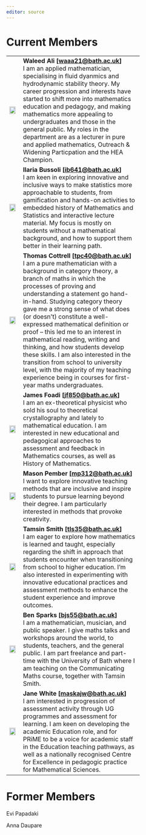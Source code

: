 ```yaml
---
editor: source
---
```


::: {.panel-tabset}

# **Current Members**

```{=html}
<table>
  <tr>
    <td><img src="images/waleed_ali.jpg" style="height: 90%; width: 90%; object-fit: contain; cursor: pointer" onclick="window.open('https://researchportal.bath.ac.uk/en/persons/waleed-ali', 'blank');"/></td>
    <td style="vertical-align: middle; text-align: left; width: 300px; word-wrap: break-word"><strong>Waleed Ali [<a href="mailto:waaa21@bath.ac.uk">waaa21@bath.ac.uk</a>]</strong><br>I am an applied mathematician, specialising in fluid dyanmics and hydrodynamic stability theory.  My career progression and interests have started to shift more into mathematics education and pedagogy, and making mathematics more appealing to undergraduates and those in the general public.  My roles in the department are as a lecturer in pure and applied mathematics, Outreach & Widening Particpation and the HEA Champion.</td>
  </tr>
  <tr>
    <td><img src="images/ilaria_bussoli.png" style="height: 90%; width: 90%; object-fit: contain; cursor: pointer" onclick="window.open('https://researchportal.bath.ac.uk/en/persons/ilaria-bussoli', 'blank');"/></td>
    <td style="vertical-align: middle; text-align: left; width: 300px; word-wrap: break-word"><strong>Ilaria Bussoli [<a href="mailto:ib641@bath.ac.uk">ib641@bath.ac.uk</a>]</strong><br>I am keen in exploring innovative and inclusive ways to make statistics more approachable to students, from gamification and hands-on activities to embedded history of Mathematics and Statistics and interactive lecture material. My focus is mostly on students without a mathematical background, and how to support them better in their learning path.</td>
  </tr>
  <tr>
    <td><img src="images/thomas_cottrell.jpg" style="height: 90%; width: 90%; object-fit: contain; cursor: pointer" onclick="window.open('https://researchportal.bath.ac.uk/en/persons/thomas-cottrell', 'blank');"/></td>
    <td style="vertical-align: middle; text-align: left; width: 300px; word-wrap: break-word"><strong>Thomas Cottrell [<a href="mailto:tpc40@bath.ac.uk">tpc40@bath.ac.uk</a>]</strong><br>I am a pure mathematician with a background in category theory, a branch of maths in which the processes of proving and understanding a statement go hand-in-hand. Studying category theory gave me a strong sense of what does (or doesn't) constitute a well-expressed mathematical definition or proof – this led me to an interest in mathematical reading, writing and thinking, and how students develop these skills. I am also interested in the transition from school to university level, with the majority of my teaching experience being in courses for first-year maths undergraduates.</td>
  </tr>
  <tr>
    <td><img src="images/james_foadi.png" style="height: 90%; width: 90%; object-fit: contain; cursor: pointer" onclick="window.open('https://researchportal.bath.ac.uk/en/persons/james-foadi', 'blank');"/></td>
    <td style="vertical-align: middle; text-align: left; width: 300px; word-wrap: break-word"><strong>James Foadi [<a href="mailto:jf850@bath.ac.uk">jf850@bath.ac.uk</a>]</strong><br>I am an ex-theoretical physicist who sold his soul to theoretical crystallography and lately to mathematical education. I am interested in new educational and pedagogical approaches to assessment and feedback in Mathematics courses, as well as History of Mathematics.</td>
  </tr>
  <tr>
    <td><img src="images/mason_pember.jpg" style="height: 90%; width: 90%; object-fit: contain; cursor: pointer" onclick="window.open('https://researchportal.bath.ac.uk/en/persons/mason-pember', 'blank');"/></td>
    <td style="vertical-align: middle; text-align: left; width: 300px; word-wrap: break-word"><strong>Mason Pember [<a href="mailto:mp312@bath.ac.uk">mp312@bath.ac.uk</a>]</strong><br>I want to explore innovative teaching methods that are inclusive and inspire students to pursue learning beyond their degree. I am particularly interested in methods that provoke creativity.</td>
  </tr>
  <tr>
    <td><img src="images/tamsin_smith.jpg" style="height: 90%; width: 90%; object-fit: contain; cursor: pointer" onclick="window.open('https://researchportal.bath.ac.uk/en/persons/tamsin-smith', 'blank');"/></td>
    <td style="vertical-align: middle; text-align: left; width: 300px; word-wrap: break-word"><strong>Tamsin Smith [<a href="mailto:tls35@bath.ac.uk">tls35@bath.ac.uk</a>]</strong><br>I am eager to explore how mathematics is learned and taught, especially regarding the shift in approach that students encounter when transitioning from school to higher education. I’m also interested in experimenting with innovative educational practices and assessment methods to enhance the student experience and improve outcomes.</td>
  </tr>
      <tr>
    <td><img src="images/ben_sparks.jpg" style="height: 90%; width: 90%; object-fit: contain; cursor: pointer" onclick="window.open('https://www.bensparks.co.uk/', 'blank');"/></td>
    <td style="vertical-align: middle; text-align: left; width: 300px; word-wrap: break-word"><strong>Ben Sparks [<a href="mailto:bjs55@bath.ac.uk">bjs55@bath.ac.uk</a>]</strong><br>I am a mathematician, musician, and public speaker. I give maths talks and workshops around the world, to students, teachers, and the general public. I am part freelance and part-time with the University of Bath where I am teaching on the Communicating Maths course, together with Tamsin Smith.</td>
  </tr>
  <tr>
    <td><img src="images/jane_white.png" style="height: 90%; width: 90%; object-fit: contain; cursor: pointer;" onclick="window.open('https://researchportal.bath.ac.uk/en/persons/jane-white', 'blank');"/></td>
    <td style="vertical-align: middle; text-align: left; width: 300px; word-wrap: break-word"><strong>Jane White [<a href="mailto:maskajw@bath.ac.uk">maskajw@bath.ac.uk</a>]</strong><br>I am interested in progression of assessment activity through UG programmes and assessment for learning. I am keen on developing the academic Education role, and for PRiME to be a voice for academic staff in the Education teaching pathways, as well as a nationally recognised Centre for Excellence in pedagogic practice for Mathematical Sciences.</td>
  </tr>
</table>
```

# **Former Members**

Evi Papadaki

Anna Daupare

:::
 
 
  <!--  <tr> -->
  <!--   <td><img src="images/evi_papadaki.png" style="height: 90%; width: 90%; object-fit: contain; cursor: pointer" onclick="window.open('https://researchportal.bath.ac.uk/en/persons/evi-papadaki', 'blank');"/></td> -->
  <!--   <td style="vertical-align: middle; text-align: left; width: 300px; word-wrap: break-word"><strong>Evi Papadaki [<a href="mailto:pp949@bath.ac.uk">pp949@bath.ac.uk</a>]</strong><br>I am interested in Mathematics Education research in HE, and issues of transition from school to University, and from University to career and employment. As part of the PRiME group, I like to support mathematicians find their voice and/or path in Mathematics Education and practice-based research.</td> -->
  <!-- </tr> -->

  
  <!--   <tr> -->
  <!--   <td><img src="images/anna_daupare.png" style="height: 90%; width: 90%; object-fit: contain; cursor: pointer" onclick="window.open('https://researchportal.bath.ac.uk/en/persons/anna-daupare', 'blank');"/></td> -->
  <!--   <td style="vertical-align: middle; text-align: left; width: 300px; word-wrap: break-word"><strong>Anna Daupare</strong><br> hello hello hello hello hello hello hellooooo</td> -->
  <!-- </tr> -->
  

